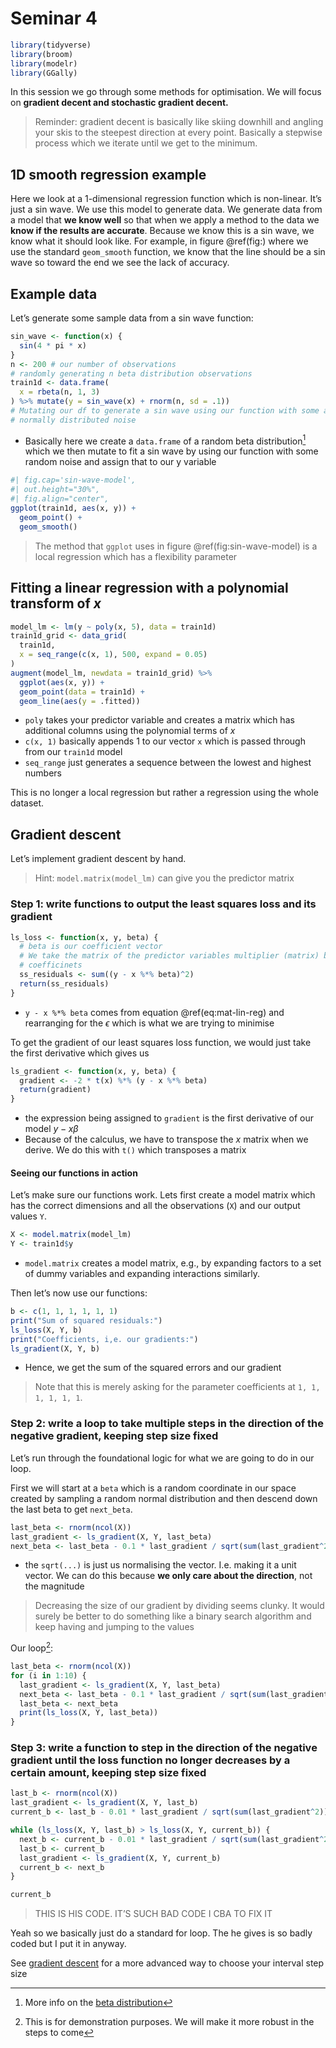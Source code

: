 # Seminar 4

```r
library(tidyverse)
library(broom)
library(modelr)
library(GGally)
```

In this session we go through some methods for optimisation. We will focus on
**gradient decent and stochastic gradient decent.**

> Reminder: gradient decent is basically like skiing downhill and angling your
> skis to the steepest direction at every point. Basically a stepwise process
> which we iterate until we get to the minimum.

## 1D smooth regression example

Here we look at a 1-dimensional regression function which is non-linear. It's
just a sin wave. We use this model to generate data. We generate data from a
model that **we know well** so that when we apply a method to the data we
**know if the results are accurate**. Because we know this is a sin wave, we
know what it should look like. For example, in figure \@ref(fig:) where we use
the standard `geom_smooth` function, we know that the line should be a sin wave
so toward the end we see the lack of accuracy.

## Example data

Let's generate some sample data from a sin wave function:

```r
sin_wave <- function(x) {
  sin(4 * pi * x)
}
n <- 200 # our number of observations
# randomly generating n beta distribution observations
train1d <- data.frame(
  x = rbeta(n, 1, 3)
) %>% mutate(y = sin_wave(x) + rnorm(n, sd = .1))
# Mutating our df to generate a sin wave using our function with some added,
# normally distributed noise
```

- Basically here we create a `data.frame` of a random beta distribution^[More
  info on the [beta
  distribution](https://en.wikipedia.org/wiki/Beta_distribution)] which we then
  mutate to fit a sin wave by using our function with some random noise and
  assign that to our y variable

```r
#| fig.cap='sin-wave-model',
#| out.height="30%",
#| fig.align="center",
ggplot(train1d, aes(x, y)) +
  geom_point() +
  geom_smooth()
```

> The method that `ggplot` uses in figure \@ref(fig:sin-wave-model) is a local
> regression which has a flexibility parameter

## Fitting a linear regression with a polynomial transform of $x$

```r
model_lm <- lm(y ~ poly(x, 5), data = train1d)
train1d_grid <- data_grid(
  train1d,
  x = seq_range(c(x, 1), 500, expand = 0.05)
)
augment(model_lm, newdata = train1d_grid) %>%
  ggplot(aes(x, y)) +
  geom_point(data = train1d) +
  geom_line(aes(y = .fitted))
```

- `poly` takes your predictor variable and creates a matrix which has
  additional columns using the polynomial terms of $x$
- `c(x, 1)` basically appends 1 to our vector `x` which is passed through from
  our `train1d` model
- `seq_range` just generates a sequence between the lowest and highest numbers

This is no longer a local regression but rather a regression using the whole
dataset.

## Gradient descent

Let's implement gradient descent by hand.

> Hint: `model.matrix(model_lm)` can give you the predictor matrix

### Step 1: write functions to output the least squares loss and its gradient

```r
ls_loss <- function(x, y, beta) {
  # beta is our coefficient vector
  # We take the matrix of the predictor variables multiplier (matrix) by the
  # coefficinets
  ss_residuals <- sum((y - x %*% beta)^2)
  return(ss_residuals)
}
```

- `y - x %*% beta` comes from equation \@ref(eq:mat-lin-reg) and rearranging
  for the $\epsilon$ which is what we are trying to minimise

To get the gradient of our least squares loss function, we would just take the
first derivative which gives us

```r
ls_gradient <- function(x, y, beta) {
  gradient <- -2 * t(x) %*% (y - x %*% beta)
  return(gradient)
}
```

- the expression being assigned to `gradient` is the first derivative of our
  model $y - x\beta$
- Because of the calculus, we have to transpose the $x$ matrix when we derive.
  We do this with `t()` which transposes a matrix

#### Seeing our functions in action

Let's make sure our functions work. Lets first create a model matrix which has
the correct dimensions and all the observations (`X`) and our output values
`Y`.

```r
X <- model.matrix(model_lm)
Y <- train1d$y

```

- `model.matrix` creates a model matrix, e.g., by expanding factors to a set of
  dummy variables and expanding interactions similarly.

Then let's now use our functions:

```r
b <- c(1, 1, 1, 1, 1, 1)
print("Sum of squared residuals:")
ls_loss(X, Y, b)
print("Coefficients, i,e. our gradients:")
ls_gradient(X, Y, b)
```

- Hence, we get the sum of the squared errors and our gradient

> Note that this is merely asking for the parameter coefficients at `1, 1, 1,
> 1, 1, 1`.

### Step 2: write a loop to take multiple steps in the direction of the negative gradient, keeping step size fixed

Let's run through the foundational logic for what we are going to do in our
loop.

First we will start at a `beta` which is a random coordinate in our space
created by sampling a random normal distribution and then descend down the last
beta to get `next_beta`.

```r
last_beta <- rnorm(ncol(X))
last_gradient <- ls_gradient(X, Y, last_beta)
next_beta <- last_beta - 0.1 * last_gradient / sqrt(sum(last_gradient^2))
```

- the `sqrt(...)` is just us normalising the vector. I.e. making it a unit
  vector. We can do this because **we only care about the direction**, not the
  magnitude

> Decreasing the size of our gradient by dividing seems clunky. It would surely
> be better to do something like a binary search algorithm and keep having and
> jumping to the values

Our loop^[This is for demonstration purposes. We will make it more robust in
the steps to come]:

```r
last_beta <- rnorm(ncol(X))
for (i in 1:10) {
  last_gradient <- ls_gradient(X, Y, last_beta)
  next_beta <- last_beta - 0.1 * last_gradient / sqrt(sum(last_gradient^2))
  last_beta <- next_beta
  print(ls_loss(X, Y, last_beta))
}
```

### Step 3: write a function to step in the direction of the negative gradient until the loss function no longer decreases by a certain amount, keeping step size fixed

```r
last_b <- rnorm(ncol(X))
last_gradient <- ls_gradient(X, Y, last_b)
current_b <- last_b - 0.01 * last_gradient / sqrt(sum(last_gradient^2))

while (ls_loss(X, Y, last_b) > ls_loss(X, Y, current_b)) {
  next_b <- current_b - 0.01 * last_gradient / sqrt(sum(last_gradient^2))
  last_b <- current_b
  last_gradient <- ls_gradient(X, Y, current_b)
  current_b <- next_b
}

current_b
```

> THIS IS HIS CODE. IT'S SUCH BAD CODE I CBA TO FIX IT

Yeah so we basically just do a standard for loop. The he gives is so badly
coded but I put it in anyway.

See [gradient descent](https://en.wikipedia.rg/wiki/Gradient_descent) for a
more advanced way to choose your interval step size
